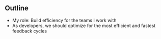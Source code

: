 
## Outline

- My role: Build efficiency for the teams I work with
- As developers, we should optimize for the most efficient and fastest feedback
  cycles
